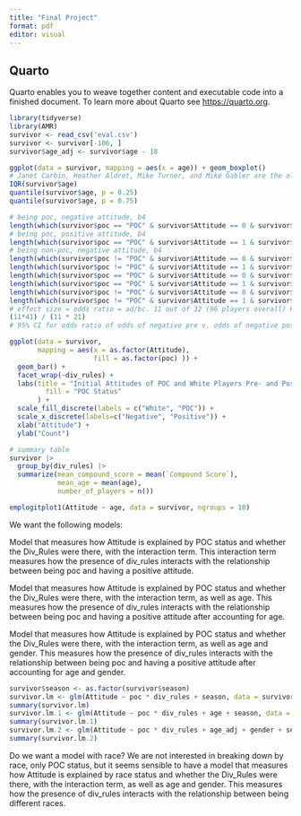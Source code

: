 ```yaml
---
title: "Final Project"
format: pdf
editor: visual
---
```


## Quarto

Quarto enables you to weave together content and executable code into a finished document. To learn more about Quarto see <https://quarto.org>.

```r
library(tidyverse)
library(AMR)
survivor <- read_csv('eval.csv')
survivor <- survivor[-106, ]
survivor$age_adj <- survivor$age - 18
```

```r
ggplot(data = survivor, mapping = aes(x = age)) + geom_boxplot()
# Janet Carbin, Heather Aldret, Mike Turner, and Mike Gabler are the old players
IQR(survivor$age)
quantile(survivor$age, p = 0.25)
quantile(survivor$age, p = 0.75)
```

```r
# being poc, negative attitude, b4
length(which(survivor$poc == "POC" & survivor$Attitude == 0 & survivor$season %in% c(36, 37, 38, 39, 40)))
# being poc, positive attitude, b4
length(which(survivor$poc == "POC" & survivor$Attitude == 1 & survivor$season %in% c(36, 37, 38, 39, 40)))
# being non-poc, negative attitude, b4
length(which(survivor$poc != "POC" & survivor$Attitude == 0 & survivor$season %in% c(36, 37, 38, 39, 40)))
length(which(survivor$poc != "POC" & survivor$Attitude == 1 & survivor$season %in% c(36, 37, 38, 39, 40)))
length(which(survivor$poc == "POC" & survivor$Attitude == 0 & survivor$season %in% c(41, 42, 43, 44, 45)))
length(which(survivor$poc == "POC" & survivor$Attitude == 1 & survivor$season %in% c(41, 42, 43, 44, 45)))
length(which(survivor$poc != "POC" & survivor$Attitude == 0 & survivor$season %in% c(41, 42, 43, 44, 45)))
length(which(survivor$poc != "POC" & survivor$Attitude == 1 & survivor$season %in% c(41, 42, 43, 44, 45)))
# effect size = odds ratio = ad/bc. 11 out of 32 (96 players overall) POC players had positive attitude before. 11 out of 52 (89 players overall) POC players had positive attitude after
(11*41) / (11 * 21)
# 95% CI for odds ratio of odds of negative pre v. odds of negative post for POC = 0.727 to 5.241

```

```r
ggplot(data = survivor, 
       mapping = aes(x = as.factor(Attitude),
                     fill = as.factor(poc) )) +
  geom_bar() +
  facet_wrap(~div_rules) + 
  labs(title = "Initial Attitudes of POC and White Players Pre- and Post- Implementation of Diversity Casting Rules on CBS's Survivor",
         fill = "POC Status"
       ) +
  scale_fill_discrete(labels = c("White", "POC")) +
  scale_x_discrete(labels=c("Negative", "Positive")) +
  xlab("Attitude") +
  ylab("Count")

# summary table 
survivor |>
  group_by(div_rules) |>
  summarize(mean_compound_score = mean(`Compound Score`),
            mean_age = mean(age),
            number_of_players = n())
```

```r
emplogitplot1(Attitude ~ age, data = survivor, ngroups = 10)
```

We want the following models:

Model that measures how Attitude is explained by POC status and whether the Div_Rules were there, with the interaction term. This interaction term measures how the presence of div_rules interacts with the relationship between being poc and having a positive attitude.

Model that measures how Attitude is explained by POC status and whether the Div_Rules were there, with the interaction term, as well as age. This measures how the presence of div_rules interacts with the relationship between being poc and having a positive attitude after accounting for age.

Model that measures how Attitude is explained by POC status and whether the Div_Rules were there, with the interaction term, as well as age and gender. This measures how the presence of div_rules interacts with the relationship between being poc and having a positive attitude after accounting for age and gender.

```r
survivor$season <- as.factor(survivor$season)
survivor.lm <- glm(Attitude ~ poc * div_rules + season, data = survivor, family = "binomial")
summary(survivor.lm)
survivor.lm.1 <- glm(Attitude ~ poc * div_rules + age + season, data = survivor, family = "binomial")
summary(survivor.lm.1)
survivor.lm.2 <- glm(Attitude ~ poc * div_rules + age_adj + gender + season, data = survivor, family = "binomial")
summary(survivor.lm.2)
```

Do we want a model with race? We are not interested in breaking down by race, only POC status, but it seems sensible to have a model that measures how Attitude is explained by race status and whether the Div_Rules were there, with the interaction term, as well as age and gender. This measures how the presence of div_rules interacts with the relationship between being different races.
